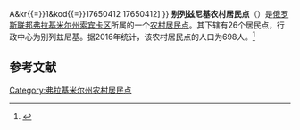 {{Infobox Settlement
| official_name = 别列兹尼基农村居民点
| native_name = Березниковское сельское поселение
| settlement_type = [[农村居民点|农村居民点]]
| subdivision_type = [[国家|国家]]
| subdivision_type1 = [[州_(俄罗斯)|州]]
| subdivision_type2 = [[区_(苏联)|区]]
| subdivision_name = {{RUS}}
| subdivision_name1 = [[弗拉基米尔州|弗拉基米尔州]]
| subdivision_name2 = [[索宾卡区|索宾卡区]]
| seat_type = 行政中心
| seat = 别列兹尼基
| population_as_of=2016
| population_footnotes = <ref name=stat />
| population_total = 698
| coordinates_display = inline,title
| latd = 55 | latm = 52 | lats = 20 | latNS = N
| longd = 40 | longm = 06 | longs = 00 | longEW = E
| timezone = [[莫斯科时间|MSK]]
| utc_offset = +3
| blank_name = [[俄罗斯市政土地区划代码|OKTMO编码]]
| blank_info = [http://classif.spb.ru/classificators/view/tma.php?st{{=}}A&kr{{=}}1&kod{{=}}17650412 17650412]
}}
'''别列兹尼基农村居民点'''（{{lang-ru|Березниковское сельское поселение}}）是[[俄罗斯联邦|俄罗斯联邦]][[弗拉基米尔州|弗拉基米尔州]][[索宾卡区|索宾卡区]]所属的一个[[农村居民点|农村居民点]]。其下辖有26个居民点，行政中心为别列兹尼基。据2016年统计，该农村居民点的人口为698人。<ref name=stat>{{cite web | url = http://www.gks.ru/free_doc/doc_2016/bul_dr/mun_obr2016.rar | title = Численность населения Российской Федерации по муниципальным образованиям на 1 января 2016 года | language = ru | accessdate = 2016-12-18 | archive-date = 2019-05-13 | archive-url = https://web.archive.org/web/20190513150350/http://www.gks.ru/free_doc/doc_2016/bul_dr/mun_obr2016.rar | dead-url = no }}</ref>

== 参考文献 ==
{{reflist}}

{{Russia-stub}}

[[Category:弗拉基米尔州农村居民点|Category:弗拉基米尔州农村居民点]]